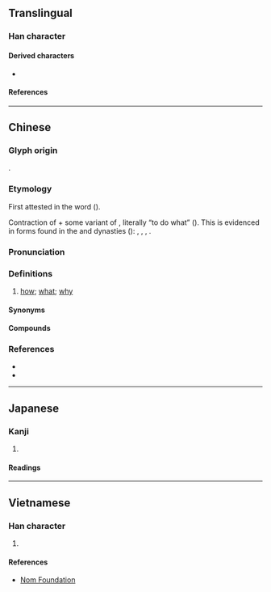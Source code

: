 {{also|咋}}
{{character info/new}}
==Translingual==

===Han character===
{{Han char|rn=61|rad=心|as=05|sn=9|four=80331|canj=HSP|ids=⿱乍心}}

====Derived characters====
* {{l|mul|[[𠷿]]}}

====References====
{{Han ref|kx=0379.170|dkj=10431|dj=0708.010|hdz=42280.100|uh=600E}}

----

==Chinese==
{{zh-forms}}

===Glyph origin===
{{Han compound|乍|心|ls=psc|c1=p|c2=s|t2=heart}}.

===Etymology===
First attested in the word {{zh-l|*怎生}} {{defdate|10th c.}} ({{zh-ref|Yuan et al., 1996}}).

Contraction of {{ltc-l|作|id=3}} + some variant of {{ltc-l|物|thing; what}}, literally “to do what” ({{zh-ref|Norman, 1988}}). This is evidenced in forms found in the {{w|Tang dynasty|Tang}} and {{w|Song dynasty|Song}} dynasties ({{zh-ref|Yuan et al., 1996}}): {{ltc-l|作勿生|id=3,y,1}} {{defdate|8th c.}}, {{ltc-l|作沒生|id=3,y,1}} {{defdate|8th c.}}, {{ltc-l|作摩|id=3,1}} {{defdate|10th c.}}, {{ltc-l|作麼|id=3,y}} {{defdate|10th c.}}.

===Pronunciation===
{{zh-pron
|m=zěn
|c=zam2,zaam2, dim2
|c_note=zam2 - colloquial; zaam2 - variant; dim2 - vernacular, more commonly written as {{zh-l|*點}}
|h=pfs=
|md=cīng/ciōng
|md_note=ciōng - vernacular (also written as {{zh-l|*蔣}}), cīng - literary
|mn=xm,zz,tw:chóaⁿ/qz:chài/xm,twv:cháiⁿ/twv:chá/twv:chóa/twv:chái/xm,zz,tw:chím/qz:chérm
|mn_note=chóaⁿ/chài/cháiⁿ/chá/chóa/chái - vernacular; chím/chérm - literary
|mn-t=za2
|w=2tsen
|mc=
|oc=
|cat=pron
}}

===Definitions===
{{zh-hanzi}}

# [[how]]; [[what]]; [[why]]

====Synonyms====
{{zh-dial|怎麼}}

====Compounds====
{{zh-der|怎地|怎的|怎敢|怎好|怎麼|怎麼得了|怎麼樣|怎麼著/怎麼着/怎么着|怎奈|怎生|怎樣|怎不|怎麼辦|怎麼會|怎知|不知怎的|不怎麼樣|怎麼搞的|不毬的怎|多怎|怎價|怎向|怎奈向|怎得|怎樣着|怎生向|怎當|怎當得|怎見得|怎許|怎說|按怎}}

===References===
* {{R:twedu|A01333}}
* {{R:yue:Hanzi}}

----

==Japanese==

===Kanji===
{{ja-kanji|grade=|rs=心05}}

# {{defn|lang=ja|sort=心05}}

====Readings====
{{ja-readings
|on=しん, そ, そう
|kun=いかで
}}

----

==Vietnamese==

===Han character===
{{vi-hantu|rs=心05|[[chẩm]], [[chẩn]], [[tẩn]], [[trẫm]]}}

# {{defn|lang=vi|sort=心05}}

====References====
* [http://nomfoundation.org/common/nom_details.php?codepoint=600E Nom Foundation]
